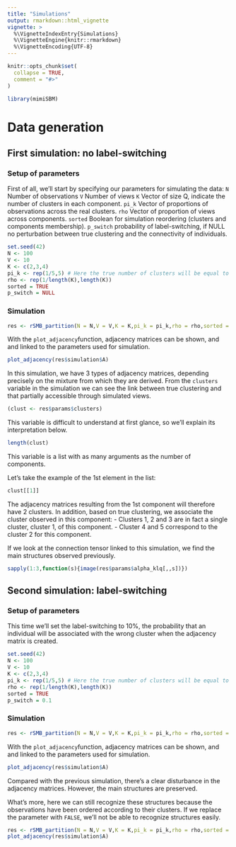 ```yaml
---
title: "Simulations"
output: rmarkdown::html_vignette
vignette: >
  %\VignetteIndexEntry{Simulations}
  %\VignetteEngine{knitr::rmarkdown}
  %\VignetteEncoding{UTF-8}
---
```


```r
knitr::opts_chunk$set(
  collapse = TRUE,
  comment = "#>"
)
```

```r
library(mimiSBM)
```


# Data generation

## First simulation: no label-switching

### Setup of parameters
First of all, we'll start by specifying our parameters for simulating the data:
`N` Number of observations
`V` Number of views
`K` Vector of size Q, indicate the number of clusters in each component.
`pi_k` Vector of proportions of observations across the real clusters.
`rho` Vector of proportion of views across components.
`sorted` Boolean for simulation reordering (clusters and components membership).
`p_switch` probability of label-switching, if NULL no perturbation between true clustering and the connectivity of individuals.

```r
set.seed(42)
N <- 100
V <- 10
K <- c(2,3,4)
pi_k <- rep(1/5,5) # Here the true number of clusters will be equal to 5
rho <- rep(1/length(K),length(K))
sorted = TRUE
p_switch = NULL
```


### Simulation 

```r
res <- rSMB_partition(N = N,V = V,K = K,pi_k = pi_k,rho = rho,sorted = sorted,p_switch = p_switch)
```

With the `plot_adjacency`function, adjacency matrices can be shown, and and linked to the parameters used for simulation.
```r
plot_adjacency(res$simulation$A)
```

In this simulation, we have 3 types of adjacency matrices, depending precisely on the mixture from which they are derived. From the `clusters` variable in the simulation we can see the link between true clustering and that partially accessible through simulated views.

```r
(clust <- res$params$clusters)
```

This variable is difficult to understand at first glance, so we'll explain its interpretation below.

```r
length(clust)
```

This variable is a list with as many arguments as the number of components.

Let's take the example of the 1st element in the list:
```r
clust[[1]]
```

The adjacency matrices resulting from the 1st component will therefore have 2 clusters.
In addition, based on true clustering, we associate the cluster observed in this component: 
- Clusters 1, 2 and 3 are in fact a single cluster, cluster 1, of this component.
- Cluster 4 and 5 correspond to the cluster 2 for this component.

If we look at the connection tensor linked to this simulation, we find the main structures observed previously.
```r
sapply(1:3,function(s){image(res$params$alpha_klq[,,s])})
```

## Second simulation: label-switching

### Setup of parameters

This time we'll set the label-switching to $10\%$, the probability that an individual will be associated with the wrong cluster when the adjacency matrix is created.
```r
set.seed(42)
N <- 100
V <- 10
K <- c(2,3,4)
pi_k <- rep(1/5,5) # Here the true number of clusters will be equal to 5
rho <- rep(1/length(K),length(K))
sorted = TRUE
p_switch = 0.1
```


### Simulation 

```r
res <- rSMB_partition(N = N,V = V,K = K,pi_k = pi_k,rho = rho,sorted = sorted,p_switch = p_switch)
```

With the `plot_adjacency`function, adjacency matrices can be shown, and and linked to the parameters used for simulation.
```r
plot_adjacency(res$simulation$A)
```

Compared with the previous simulation, there's a clear disturbance in the adjacency matrices. However, the main structures are preserved.

What's more, here we can still recognize these structures because the observations have been ordered according to their clusters. If we replace the parameter with `FALSE`, we'll not be able to recognize structures easily.

```r
res <- rSMB_partition(N = N,V = V,K = K,pi_k = pi_k,rho = rho,sorted = FALSE,p_switch = p_switch)
plot_adjacency(res$simulation$A)
```



